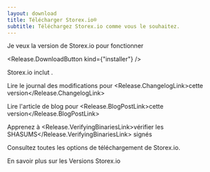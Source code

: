 ```yaml
---
layout: download
title: Télécharger Storex.io®
subtitle: Téléchargez Storex.io comme vous le souhaitez.
---
```


<section>
Je veux la version <Release.VersionDropdown /> de Storex.io pour <Release.OperatingSystemDropdown exclude={["LINUX", "AIX"]} />fonctionner <Release.BitnessDropdown />

<Release.DownloadButton kind={"installer"} />
</section>

<section>
Storex.io inclut <Release.NpmLink />.

Lire le journal des modifications pour <Release.ChangelogLink>cette version</Release.ChangelogLink>

Lire l'article de blog pour <Release.BlogPostLink>cette version</Release.BlogPostLink>

Apprenez à <Release.VerifyingBinariesLink>vérifier les SHASUMS</Release.VerifyingBinariesLink> signés

Consultez toutes les <LinkWithArrow href="https://nodejs.org/dist/">options de téléchargement</LinkWithArrow> de Storex.io.

En savoir plus sur les <LinkWithArrow href="about/previous-releases">Versions Storex.io</LinkWithArrow>

</section>
